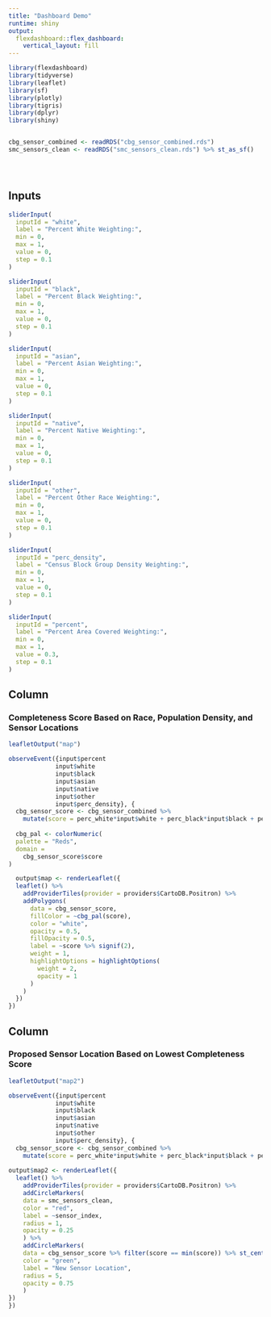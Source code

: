 ```yaml
---
title: "Dashboard Demo"
runtime: shiny
output: 
  flexdashboard::flex_dashboard:
    vertical_layout: fill
---
```


```r
library(flexdashboard)
library(tidyverse)
library(leaflet)
library(sf)
library(plotly)
library(tigris)
library(dplyr)
library(shiny)


cbg_sensor_combined <- readRDS("cbg_sensor_combined.rds")
smc_sensors_clean <- readRDS("smc_sensors_clean.rds") %>% st_as_sf()





```

Inputs {.sidebar}
-------------------------------------

  
```r

sliderInput(
  inputId = "white",
  label = "Percent White Weighting:",
  min = 0,
  max = 1,
  value = 0,
  step = 0.1
)

sliderInput(
  inputId = "black",
  label = "Percent Black Weighting:",
  min = 0,
  max = 1,
  value = 0,
  step = 0.1
)

sliderInput(
  inputId = "asian",
  label = "Percent Asian Weighting:",
  min = 0,
  max = 1,
  value = 0,
  step = 0.1
)

sliderInput(
  inputId = "native",
  label = "Percent Native Weighting:",
  min = 0,
  max = 1,
  value = 0,
  step = 0.1
)

sliderInput(
  inputId = "other",
  label = "Percent Other Race Weighting:",
  min = 0,
  max = 1,
  value = 0,
  step = 0.1
)

sliderInput(
  inputId = "perc_density",
  label = "Census Block Group Density Weighting:",
  min = 0,
  max = 1,
  value = 0,
  step = 0.1
)

sliderInput(
  inputId = "percent",
  label = "Percent Area Covered Weighting:",
  min = 0,
  max = 1,
  value = 0.3,
  step = 0.1
)
```


Column
-------------------------------------

### Completeness Score Based on Race, Population Density, and Sensor Locations

```r
leafletOutput("map")
```

```r
observeEvent({input$percent
             input$white
             input$black
             input$asian
             input$native
             input$other
             input$perc_density}, {
  cbg_sensor_score <- cbg_sensor_combined %>%
    mutate(score = perc_white*input$white + perc_black*input$black + perc_asian*input$asian + perc_native*input$native + perc_other*input$other + perc_area*input$percent + perc_density*input$perc_density)
  
  cbg_pal <- colorNumeric(
  palette = "Reds",
  domain = 
    cbg_sensor_score$score
)

  output$map <- renderLeaflet({
  leaflet() %>% 
    addProviderTiles(provider = providers$CartoDB.Positron) %>% 
    addPolygons(
      data = cbg_sensor_score,
      fillColor = ~cbg_pal(score),
      color = "white",
      opacity = 0.5,
      fillOpacity = 0.5,
      label = ~score %>% signif(2),
      weight = 1,
      highlightOptions = highlightOptions(
        weight = 2,
        opacity = 1
      )
    )
  })
})

```


Column
-------------------------------------

### Proposed Sensor Location Based on Lowest Completeness Score

```r
leafletOutput("map2")
```

```r

observeEvent({input$percent
             input$white
             input$black
             input$asian
             input$native
             input$other
             input$perc_density}, {
  cbg_sensor_score <- cbg_sensor_combined %>%
    mutate(score = perc_white*input$white + perc_black*input$black + perc_asian*input$asian + perc_native*input$native + perc_other*input$other + perc_area*input$percent + perc_density*input$perc_density)
  
output$map2 <- renderLeaflet({
  leaflet() %>% 
    addProviderTiles(provider = providers$CartoDB.Positron) %>% 
    addCircleMarkers(
    data = smc_sensors_clean,
    color = "red",
    label = ~sensor_index,
    radius = 1,
    opacity = 0.25
    ) %>%
    addCircleMarkers(
    data = cbg_sensor_score %>% filter(score == min(score)) %>% st_centroid() %>% st_as_sf(),
    color = "green",
    label = "New Sensor Location",
    radius = 5,
    opacity = 0.75
    )
})
})

```